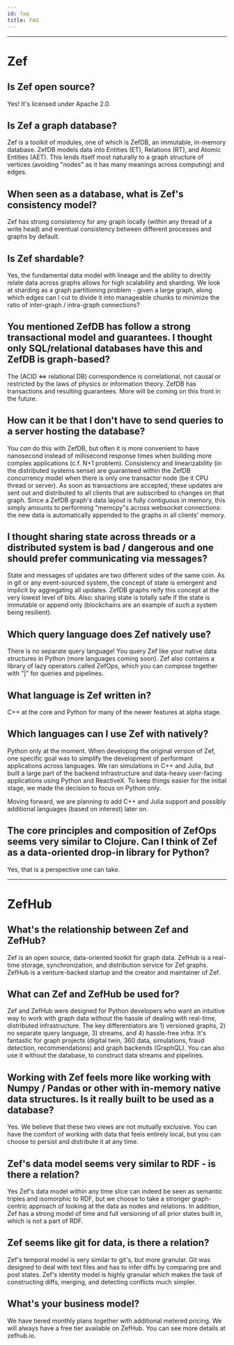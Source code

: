 ```yaml
---
id: faq
title: FAQ
---
```


<!---
Each sentence intentionally occupies a new line for easier reading and editing.
We can consider adopting the same formatting style when displaying the answers on the front-end.
--->

---

# Zef

## Is Zef open source?

Yes! It's licensed under Apache 2.0.

## Is Zef a graph database?

Zef is a toolkit of modules, one of which is ZefDB, an immutable, in-memory database.
ZefDB models data into Entities (ET), Relations (RT), and Atomic Entities (AET).
This lends itself most naturally to a graph structure of vertices (avoiding "nodes" as it has many meanings across computing) and edges.

## When seen as a database, what is Zef's consistency model?

Zef has strong consistency for any graph locally (within any thread of a write head) and eventual consistency between different processes and graphs by default.

## Is Zef shardable?

Yes, the fundamental data model with lineage and the ability to directly relate data across graphs allows for high scalability and sharding.
We look at sharding as a graph partitioning problem - given a large graph, along which edges can I cut to divide it into manageable chunks to minimize the ratio of inter-graph / intra-graph connections?

## You mentioned ZefDB has follow a strong transactional model and guarantees. I thought only SQL/relational databases have this and ZefDB is graph-based?

The (ACID <=> relational DB) correspondence is correlational, not causal or restricted by the laws of physics or information theory.
ZefDB has transactions and resulting guarantees.
More will be coming on this front in the future.

## How can it be that I don't have to send queries to a server hosting the database?

You _can_ do this with ZefDB, but often it is more convenient to have nanosecond instead of millisecond response times when building more complex applications (c.f. N+1 problem).
Consistency and linearizability (in the distributed systems sense) are guaranteed within the ZefDB concurrency model when there is only one transactor node (be it CPU thread or server).
As soon as transactions are accepted, these updates are sent out and distributed to all clients that are subscribed to changes on that graph.
Since a ZefDB graph's data layout is fully contiguous in memory, this simply amounts to performing "memcpy"s across websocket connections: the new data is automatically appended to the graphs in all clients' memory.

## I thought sharing state across threads or a distributed system is bad / dangerous and one should prefer communicating via messages?

State and messages of updates are two different sides of the same coin.
As in git or any event-sourced system, the concept of state is emergent and implicit by aggregating all updates.
ZefDB graphs reify this concept at the very lowest level of bits.
Also: sharing state is totally safe if the state is immutable or append only (blockchains are an example of such a system being resilient).

## Which query language does Zef natively use?

There is no separate query language!
You query Zef like your native data structures in Python (more languages coming soon).
Zef also contains a library of lazy operators called ZefOps, which you can compose together with "|" for queries and pipelines.

## What language is Zef written in?

C++ at the core and Python for many of the newer features at alpha stage.

## Which languages can I use Zef with natively?

Python only at the moment.
When developing the original version of Zef, one specific goal was to simplify the development of performant applications across languages.
We ran simulations in C++ and Julia, but built a large part of the backend infrastructure and data-heavy user-facing applications using Python and ReactiveX.
To keep things easier for the initial stage, we made the decision to focus on Python only.

Moving forward, we are planning to add C++ and Julia support and possibly additional languages (based on interest) later on.

## The core principles and composition of ZefOps seems very similar to Clojure. Can I think of Zef as a data-oriented drop-in library for Python?

Yes, that is a perspective one can take.

---

# ZefHub

## What's the relationship between Zef and ZefHub?

Zef is an open source, data-oriented toolkit for graph data.
ZefHub is a real-time storage, synchronization, and distribution service for Zef graphs.
ZefHub is a venture-backed startup and the creator and maintainer of Zef.

## What can Zef and ZefHub be used for?

Zef and ZefHub were designed for Python developers who want an intuitive way to work with graph data without the hassle of dealing with real-time, distributed infrastructure.
The key differentiators are 1) versioned graphs, 2) no separate query language, 3) streams, and 4) hassle-free infra.
It's fantastic for graph projects (digital twin, 360 data, simulations, fraud detection, recommendations) and graph backends (GraphQL).
You can also use it without the database, to construct data streams and pipelines.

## Working with Zef feels more like working with Numpy / Pandas or other with in-memory native data structures. Is it really built to be used as a database?

Yes.
We believe that these two views are not mutually exclusive.
You can have the comfort of working with data that feels entirely local, but you can choose to persist and distribute it at any time.

## Zef's data model seems very similar to RDF - is there a relation?

Yes Zef's data model within any time slice can indeed be seen as semantic triples and isomorphic to RDF, but we choose to take a stronger graph-centric approach of looking at the data as nodes and relations.
In addition, Zef has a strong model of time and full versioning of all prior states built in, which is not a part of RDF.

## Zef seems like git for data, is there a relation?

Zef's temporal model is very similar to git's, but more granular.
Git was designed to deal with text files and has to infer diffs by comparing pre and post states.
Zef's identity model is highly granular which makes the task of constructing diffs, merging, and detecting conflicts much simpler.

## What's your business model?

We have tiered monthly plans together with additional metered pricing.
We will always have a free tier available on ZefHub.
You can see more details at zefhub.io.

<!---
### What is "zef"?
We are in no position to give an authoritative answer, but refer the reader to https://youtu.be/f1KbfFdUTQ4

 1. It's a South African subculture (zef syntax is a subset of your existing language) embedded in a larger context.
 2. *"Everybody has like a inner zef."* - Yolandi Vi$$er. Clearly, she is alluding to the "open-closed principle" in software design. Zef is a tool and a style that is easy to extend by anyone.
 3. *"Zef is a higher level."* This is all about levels of abstraction. zefDB allows you to code at higher abstraction level: The entire concept of a database is abstracted away. This, together with a strong temporal model baked into the very core, allows you to work as if the entire database were locally present in memory, including any future updates.




### Is zefDB shardable?
Yes, the fundamental data model with lineage and ability to directly relate data across graphs allows for a high scalability and sharding.
We look at sharding as a graph partitioning problem: given a large graph, along which edges can I cut to divide it into manageable chunks to minimize the ratio of inter-graph / intra-graph connections?



### Which consistency model does zefDB choose (with regards to the CAP theorem)?

ZefDB has a strong consistency for any graph locally (within any thread of a write head).
Eventual consistency between different processes and graphs by default.


### Is it hosted or do I run it locally like SQLite?
both

### Which query language does it natively use?
The most convenient is: None. You talk to it like to your native data structures in your programming language. Python for now, others coming soon.

### What are the main difference to other DBs?
* The data model is a graph of streams

### This sounds more like a functional library?
That is one way to look at it. But we believe the various parts are intricately linked at their core. ZefDB graphs are append-only (immutable) data structure. The builtin operators are the goto tools to effectively operate on a variety of data, including graphs.

### Is ZefDB performant?
--->
